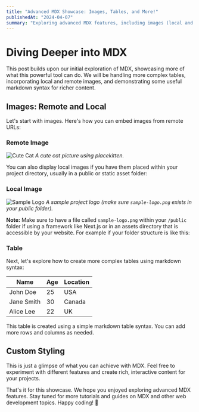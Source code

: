 ```yaml
---
title: "Advanced MDX Showcase: Images, Tables, and More!"
publishedAt: "2024-04-07"
summary: "Exploring advanced MDX features, including images (local and remote), complex tables, enhanced formatting, and even a touch of custom styling."
---
```


# Diving Deeper into MDX

This post builds upon our initial exploration of MDX, showcasing more of what this powerful tool can do. We will be handling more complex tables, incorporating local and remote images, and demonstrating some useful markdown syntax for richer content.

## Images: Remote and Local

Let's start with images. Here's how you can embed images from remote URLs:

### Remote Image

![Cute Cat](https://picsum.photos/600/300)
_A cute cat picture using placekitten._

You can also display local images if you have them placed within your project directory, usually in a public or static asset folder:

### Local Image

![Sample Logo](./og-profile-image.png)
_A sample project logo (make sure `sample-logo.png` exists in your public folder)._

**Note:** Make sure to have a file called `sample-logo.png` within your `/public` folder if using a framework like Next.js or in an assets directory that is accessible by your website. For example if your folder structure is like this:

### Table

Next, let's explore how to create more complex tables using markdown syntax:

| Name       | Age | Location |
| ---------- | --- | -------- |
| John Doe   | 25  | USA      |
| Jane Smith | 30  | Canada   |
| Alice Lee  | 22  | UK       |

This table is created using a simple markdown table syntax. You can add more rows and columns as needed.

## Custom Styling

This is just a glimpse of what you can achieve with MDX. Feel free to experiment with different features and create rich, interactive content for your projects.

That's it for this showcase. We hope you enjoyed exploring advanced MDX features. Stay tuned for more tutorials and guides on MDX and other web development topics. Happy coding! 🚀
